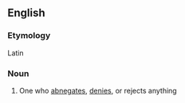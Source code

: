 ==English==

===Etymology===
Latin

===Noun===
{{en-noun}}

#{{rare}} One who [[abnegates]], [[denies]], or rejects anything